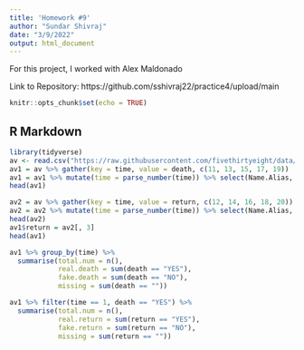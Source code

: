 ---
title: 'Homework #9'
author: "Sundar Shivraj"
date: "3/9/2022"
output: html_document
---

For this project, I worked with Alex Maldonado

Link to Repository: https://github.com/sshivraj22/practice4/upload/main

```{r setup, include=FALSE}
knitr::opts_chunk$set(echo = TRUE)
```

## R Markdown

```{r}
library(tidyverse)
av <- read.csv("https://raw.githubusercontent.com/fivethirtyeight/data/master/avengers/avengers.csv", stringsAsFactors = FALSE)
av1 = av %>% gather(key = time, value = death, c(11, 13, 15, 17, 19))
av1 = av1 %>% mutate(time = parse_number(time)) %>% select(Name.Alias, time, death)
head(av1)
```

```{r}
av2 = av %>% gather(key = time, value = return, c(12, 14, 16, 18, 20))
av2 = av2 %>% mutate(time = parse_number(time)) %>% select(Name.Alias, time, return)
head(av2)
av1$return = av2[, 3]
head(av1)
```

```{r}
av1 %>% group_by(time) %>% 
  summarise(total.num = n(),
            real.death = sum(death == "YES"),
            fake.death = sum(death == "NO"),
            missing = sum(death == ""))

av1 %>% filter(time == 1, death == "YES") %>% 
  summarise(total.num = n(),
            real.return = sum(return == "YES"), 
            fake.return = sum(return == "NO"), 
            missing = sum(return == ""))
```